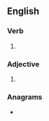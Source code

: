 ==English==

===Verb===
{{head|en|verb form}}

# {{en-past of|slue}}

===Adjective===
{{en-adj}}

# {{alt form|slewed|lang=en||drunk, tipsy}}

===Anagrams===
* {{anagrams|en|a=delsu|duels|dulse|leuds|ludes}}